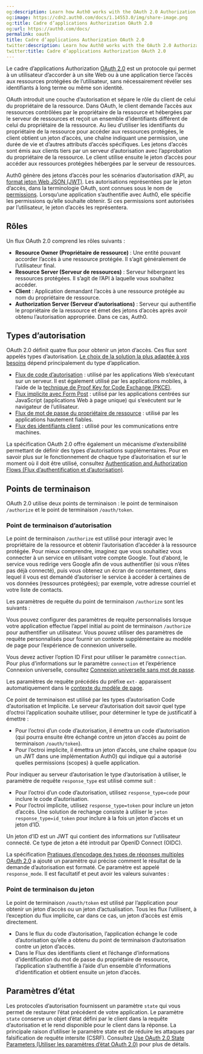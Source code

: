 ```yaml
---
og:description: Learn how Auth0 works with the OAuth 2.0 Authorization Framework.
og:image: https://cdn2.auth0.com/docs/1.14553.0/img/share-image.png
og:title: Cadre d’applications Authorization OAuth 2.0
og:url: https://auth0.com/docs/
permalink: oauth
title: Cadre d’applications Authorization OAuth 2.0
twitter:description: Learn how Auth0 works with the OAuth 2.0 Authorization Framework.
twitter:title: Cadre d’applications Authorization OAuth 2.0
---
```


Le cadre d’applications Authorization [OAuth 2.0](https://tools.ietf.org/html/rfc6749) est un protocole qui permet à un utilisateur d’accorder à un site Web ou à une application tierce l’accès aux ressources protégées de l’utilisateur, sans nécessairement révéler ses identifiants à long terme ou même son identité.

OAuth introduit une couche d’autorisation et sépare le rôle du client de celui du propriétaire de la ressource. Dans OAuth, le client demande l’accès aux ressources contrôlées par le propriétaire de la ressource et hébergées par le serveur de ressources et reçoit un ensemble d’identifiants différent de celui du propriétaire de la ressource. Au lieu d’utiliser les identifiants du propriétaire de la ressource pour accéder aux ressources protégées, le client obtient un jeton d’accès, une chaîne indiquant une permission, une durée de vie et d’autres attributs d’accès spécifiques. Les jetons d’accès sont émis aux clients tiers par un serveur d’autorisation avec l’approbation du propriétaire de la ressource. Le client utilise ensuite le jeton d’accès pour accéder aux ressources protégées hébergées par le serveur de ressources.

Auth0 génère des jetons d’accès pour les scénarios d’autorisation d’API, au [format jeton Web JSON (JWT)](/security/tokens/json-web-tokens/json-web-token-structure). Les autorisations représentées par le jeton d’accès, dans la terminologie OAuth, sont connues sous le nom de [permissions](/apis/scopes). Lorsqu’une application s’authentifie avec Auth0, elle spécifie les permissions qu’elle souhaite obtenir. Si ces permissions sont autorisées par l’utilisateur, le jeton d’accès les représentera.

## Rôles

Un flux OAuth 2.0 comprend les rôles suivants :

* **Resource Owner (Propriétaire de ressource)** : Une entité pouvant accorder l’accès à une ressource protégée. Il s’agit généralement de l’utilisateur final.
* **Resource Server (Serveur de ressources)** : Serveur hébergeant les ressources protégées. Il s’agit de l’API à laquelle vous souhaitez accéder.
* **Client** : Application demandant l’accès à une ressource protégée au nom du propriétaire de ressource.
* **Authorization Server (Serveur d’autorisations)** : Serveur qui authentifie le propriétaire de la ressource et émet des jetons d’accès après avoir obtenu l’autorisation appropriée. Dans ce cas, Auth0.

## Types d’autorisation

OAuth 2.0 définit quatre flux pour obtenir un jeton d’accès. Ces flux sont appelés types d’autorisation. [Le choix de la solution la plus adaptée à vos besoins](/login/flows/which-oauth-2-0-flow-should-i-use) dépend principalement du type d’application.

* [Flux de code d’autorisation](/login/flows/authorization-code-flow) : utilisé par les applications Web s’exécutant sur un serveur. Il est également utilisé par les applications mobiles, à l’aide de la [technique de Proof Key for Code Exchange (PKCE)](/login/flows/authorization-code-flow-with-proof-key-for-code-exchange-pkce).
* [Flux implicite avec Form Post](/login/flows/implicit-flow-with-form-post) : utilisé par les applications centrées sur JavaScript (applications Web à page unique) qui s’exécutent sur le navigateur de l’utilisateur.
* [Flux de mot de passe du propriétaire de ressource](/login/flows/resource-owner-password-flow) : utilisé par les applications hautement fiables.
* [Flux des identifiants client](/login/flows/client-credentials-flow) : utilisé pour les communications entre machines.

La spécification OAuth 2.0 offre également un mécanisme d’extensibilité permettant de définir des types d’autorisations supplémentaires. Pour en savoir plus sur le fonctionnement de chaque type d’autorisation et sur le moment où il doit être utilisé, consultez [Authentication and Authorization Flows (Flux d’authentification et d’autorisation)](/login/flows).

## Points de terminaison

OAuth 2.0 utilise deux points de terminaison : le point de terminaison `/authorize` et le point de terminaison `/oauth/token`.

### Point de terminaison d’autorisation

Le point de terminaison `/authorize` est utilisé pour interagir avec le propriétaire de la ressource et obtenir l’autorisation d’accéder à la ressource protégée. Pour mieux comprendre, imaginez que vous souhaitiez vous connecter à un service en utilisant votre compte Google. Tout d’abord, le service vous redirige vers Google afin de vous authentifier (si vous n’êtes pas déjà connecté), puis vous obtenez un écran de consentement, dans lequel il vous est demandé d’autoriser le service à accéder à certaines de vos données (ressources protégées); par exemple, votre adresse courriel et votre liste de contacts.

Les paramètres de requête du point de terminaison `/authorize` sont les suivants :



Vous pouvez configurer des paramètres de requête personnalisés lorsque votre application effectue l’appel initial au point de terminaison `/authorize` pour authentifier un utilisateur. Vous pouvez utiliser des paramètres de requête personnalisés pour fournir un contexte supplémentaire au modèle de page pour l’expérience de connexion universelle.

Vous devez activer l’option ID First pour utiliser le paramètre `connection`. Pour plus d’informations sur le paramètre `connection` et l’expérience Connexion universelle, consultez [Connexion universelle sans mot de passe](/passwordless-with-universal-login).

Les paramètres de requête précédés du préfixe `ext-` apparaissent automatiquement dans le [contexte du modèle de page](https://auth0.com/docs/customize/universal-login-pages/universal-login-page-templates#custom-query-parameters).

Ce point de terminaison est utilisé par les types d’autorisation Code d’autorisation et Implicite. Le serveur d’autorisation doit savoir quel type d’octroi l’application souhaite utiliser, pour déterminer le type de justificatif à émettre :

* Pour l’octroi d’un code d’autorisation, il émettra un code d’autorisation (qui pourra ensuite être échangé contre un jeton d’accès au point de terminaison `/oauth/token`).
* Pour l’octroi implicite, il émettra un jeton d’accès, une chaîne opaque (ou un JWT dans une implémentation Auth0) qui indique qui a autorisé quelles permissions (scopes) à quelle application.

Pour indiquer au serveur d’autorisation le type d’autorisation à utiliser, le paramètre de requête `response_type` est utilisé comme suit :

* Pour l’octroi d’un code d’autorisation, utilisez `response_type=code` pour inclure le code d’autorisation.
* Pour l’octroi implicite, utilisez `response_type=token` pour inclure un jeton d’accès. Une solution de rechange consiste à utiliser le `jeton response_type=id_token` pour inclure à la fois un jeton d’accès et un jeton d’ID.

Un jeton d’ID est un JWT qui contient des informations sur l’utilisateur connecté. Ce type de jeton a été introduit par OpenID Connect (OIDC).

La spécification [Pratiques d’encodage des types de réponses multiples OAuth 2.0](https://openid.net/specs/oauth-v2-multiple-response-types-1_0.html) a ajouté un paramètre qui précise comment le résultat de la demande d’autorisation est formaté. Ce paramètre est appelé `response_mode`. Il est facultatif et peut avoir les valeurs suivantes :



### Point de terminaison du jeton

Le point de terminaison `/oauth/token` est utilisé par l’application pour obtenir un jeton d’accès ou un jeton d’actualisation. Tous les flux l’utilisent, à l’exception du flux implicite, car dans ce cas, un jeton d’accès est émis directement.

* Dans le flux du code d’autorisation, l’application échange le code d’autorisation qu’elle a obtenu du point de terminaison d’autorisation contre un jeton d’accès.
* Dans le Flux des identifiants client et l’échange d’informations d’identification du mot de passe du propriétaire de ressource, l’application s’authentifie à l’aide d’un ensemble d’informations d’identification et obtient ensuite un jeton d’accès.

## Paramètres d’état

Les protocoles d’autorisation fournissent un paramètre `state` qui vous permet de restaurer l’état précédent de votre application. Le paramètre `state` conserve un objet d’état défini par le client dans la requête d’autorisation et le rend disponible pour le client dans la réponse. La principale raison d’utiliser le paramètre state est de réduire les attaques par falsification de requête intersite (CSRF). Consultez [Use OAuth 2.0 State Parameters (Utiliser les paramètres d’état OAuth 2.0)](/attack-protection/state-parameters) pour plus de détails.